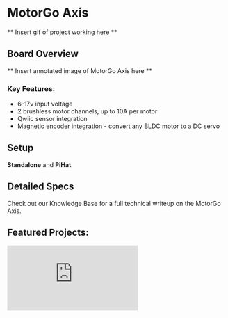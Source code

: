 # MotorGo Axis

** Insert gif of project working here **

## Board Overview 

** Insert annotated image of MotorGo Axis here **

### Key Features:
* 6-17v input voltage  
* 2 brushless motor channels, up to 10A per motor 
* Qwiic sensor integration 
* Magnetic encoder integration - convert any BLDC motor to a DC servo 


## Setup 

**Standalone** and **PiHat** 

## Detailed Specs
Check out our Knowledge Base for a full technical writeup on the MotorGo Axis. 

## Featured Projects:

<div style={{ position: "relative", paddingBottom: "56.25%", height: 0, overflow: "hidden", maxWidth: "100%", background: "#000" }}>
  <iframe
    src="https://www.youtube.com/embed/iQhhutAanu0"
    frameBorder="0"
    allow="accelerometer; autoplay; clipboard-write; encrypted-media; gyroscope; picture-in-picture"
    allowFullScreen
    title="YouTube Video"
    style={{
      position: "absolute",
      top: 0,
      left: 0,
      width: "100%",
      height: "100%",
    }}
  />
</div>

Etch a Sketch robot v1
